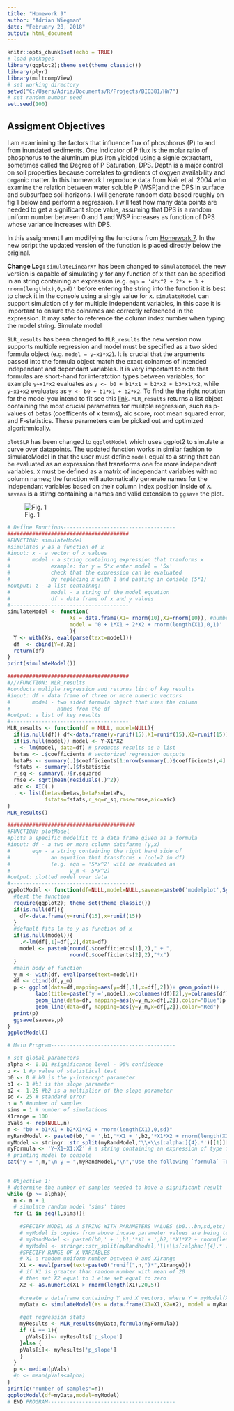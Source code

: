 ```yaml
---
title: "Homework 9"
author: "Adrian Wiegman"
date: "February 28, 2018"
output: html_document
---
```


```r
knitr::opts_chunk$set(echo = TRUE)
# load packages
library(ggplot2);theme_set(theme_classic())
library(plyr)
library(multcompView)
# set working directory
setwd("C:/Users/Adria/Documents/R/Projects/BIO381/HW7")
# set random number seed
set.seed(100)
```
## Assigment Objectives

I am examinining the factors that influence flux of phosphorus (P) to and from inundated sediments. One indicator of P flux is the molar ratio of phosphorus to the aluminum plus iron yielded using a signle extractant, sometimes called the Degree of P Saturation, DPS. Depth is a major control on soil properties because correlates to gradients of oxgyen availability and organic matter. In this homework I reproduce data from Nair et al. 2004 who examine the relation between water soluble P (WSP)and the DPS in surface and subsurface soil horizons. I will generate random data based roughly on fig 1 below and perform a regression. I will test how many data points are needed to get a significant slope value, assuming that DPS is a random uniform number between 0 and 1 and WSP increases as function of DPS whose variance increases with DPS. 

In this assignment I am modifying the functions from [Homework 7](BIO381/HW7/homework07.html). In the new script the updated version of the function is placed directly below the original. 

**Change Log:**
`simulateLinearXY` has been changed to `simulateModel` the new version is capable of simulating y for any function of x that can be specified in an string containing an expression (e.g. `eqn = '4*x^2 + 2*x + 3 + rnorm(length(x),0,sd)'` before entering the string into the function it is best to check it in the console using a single value for x. `simulateModel` can support simulation of y for multiple independant variables, in this case it is important to ensure the colnames are correctly referenced in the expression. It may safer to reference the column index number when typing the model string. Simulate model  

`SLR_results` has been changed to `MLR_results` the new version now supports multiple regression and model must be specified as a two sided formula object (e.g. `model = y~x1*x2`). It is crucial that the arguments passed into the formula object match the exact colnames of intended independant and dependant variables. It is very important to note that formulas are short-hand for interatction types between variables, for example `y~x1*x2` evaluates as `y <- b0 + b1*x1 + b2*x2 + b3*x1*x2`, while `y~x1+x2` evaluates as `y <- b0 + b1*x1 + b2*x2`. To find the the right notation for the model you intend to fit see this [link](formulanotation.pdf). `MLR_results` returns a list object containing the most crucial parameters for mulitple regression, such as p-values of betas (coefficents of x terms), aic score, root mean squared error, and F-statistics. These parameters can be picked out and optimized algorithmically. 

`plotSLR` has been changed to `ggplotModel` which uses ggplot2 to simulate a curve over datapoints. The updated function works in similar fashion to simulateModel in that the user must define `model` equal to a string that can be evaluated as an expression that transforms one for more independant variables. `X` must be defined as a matrix of independant variables with no column names; the function will automatically generate names for the independant variables based on their column index position inside of `X`. `saveas` is a stirng containing a names and valid extension to `ggsave` the plot. 


![Fig. 1](FIg_Nair2004.png)

```r
# Define Functions------------------------------------
#######################################
#FUNCTION: simulateModel
#simulates y as a function of x
#input: x - a vector of x values
#       model - a string containing expression that tranforms x
#             example: for y = 5*x enter model = '5x'
#             check that the expression can be evaluated 
#             by replacing x with 1 and pasting in console (5*1)
#output: z - a list containng:
#             model - a string of the model equation
#             df - data frame of x and y values
#--------------------------------------
simulateModel <- function(
                    Xs = data.frame(X1= rnorm(10),X2=rnorm(10)), #number of samples
                    model = '0 + 1*X1 + 2*X2 + rnorm(length(X1),0,1)'
                    ){
  Y <- with(Xs, eval(parse(text=model)))
  df  <- cbind(Y=Y,Xs)
  return(df)
} 
print(simulateModel())

#######################################
#///FUNCTION: MLR_results
#conducts muliple regression and returns list of key results
#input: df - data frame of three or more numeric vectors
#       model - two sided formula object that uses the column 
#               names from the df
#output: a list of key results
#--------------------------------------
MLR_results <- function(df = NULL, model=NULL){
  if(is.null(df)) df<-data.frame(y=runif(15),X1=runif(15),X2=runif(15))
  if(is.null(model)) model <- Y~X1*X2
  . <- lm(model, data=df) # produces results as a list
  betas <- .$coefficients # vectorized regression outputs
  betaPs <- summary(.)$coefficients[1:nrow(summary(.)$coefficients),4]
  fstats <- summary(.)$fstatistic
  r_sq <- summary(.)$r.squared
  rmse <- sqrt(mean(residuals(.)^2))
  aic <- AIC(.)
  . <- list(betas=betas,betaPs=betaPs,
            fstats=fstats,r_sq=r_sq,rmse=rmse,aic=aic)
}
MLR_results()

#########################################
#FUNCTION: plotModel
#plots a specific modelfit to a data frame given as a formula 
#input: df - a two or more column datafarme (y,x)
#       eqn - a string containing the right hand side of 
#             an equation that transforms x (col=2 in df)
#             (e.g. eqn = '5*x^2' will be evaluated as
#                   y_m <- 5*x^2) 
#output: plotted model over data 
#----------------------------------------
ggplotModel <- function(df=NULL,model=NULL,saveas=paste0('modelplot',Sys.Date(),'.png')){
  #test the function
  require(ggplot2); theme_set(theme_classic())
  if(is.null(df)){
    df<-data.frame(y=runif(15),x=runif(15))
  }
  #default fits lm to y as function of x
  if(is.null(model)){
    .<-lm(df[,1]~df[,2],data=df)
    model <- paste0(round(.$coefficients[1],2)," + ",
                    round(.$coefficients[2],2),"*x")
  }
  #main body of function
  y_m <- with(df, eval(parse(text=model)))
  df <- cbind(df,y_m)
  p <- ggplot(data=df,mapping=aes(y=df[,1],x=df[,2]))+ geom_point()+
         labs(title=paste('y =',model),x=colnames(df)[2],y=colnames(df)[1])+
         geom_line(data=df, mapping=aes(y=y_m,x=df[,2]),color="Blue")p <- ggplot(data=df,mapping=aes(y=df[,1],x=df[,2]))+ geom_point()+
         geom_line(data=df, mapping=aes(y=y_m,x=df[,2]),color="Red")
  print(p)
  ggsave(saveas,p)
}
ggplotModel()
```

```r
# Main Program----------------------------------------

# set global parameters
alpha <- 0.01 #significance level - 95% confidence
p <- 1 #p value of statistical test
b0 <- 0 # b0 is the y-intercept parameter
b1 <- 1 #b1 is the slope parameter
b2 <- 1.25 #b2 is a multiplier of the slope parameter
sd <- 25 # standard error
n = 5 #number of samples
sims = 1 # number of simulations
X1range = 100
pVals <- rep(NULL,n)
m <- "b0 + b1*X1 + b2*X1*X2 + rnorm(length(X1),0,sd)"
myRandModel <- paste0(b0,' + ',b1,'*X1 + ',b2,'*X1*X2 + rnorm(length(X1),0,',sd,')')
myModel <- stringr::str_split(myRandModel,'\\+\\s[:alpha:]{4}.*')[[1]][1]
myFormula <- 'Y~X1+X1:X2' # a string containing an expression of type formula 
# printing model to console
cat("y = ",m,"\n y = ",myRandModel,"\n","Use the following `formula` To fit this model with `lm()`: \n",myFormula)
                        

# Objective 1:
# determine the number of samples needed to have a significant result
while (p >= alpha){
  n <- n + 1
  # simulate random model 'sims' times
  for (i in seq(1,sims)){
    
    #SPECIFY MODEL AS A STRING WITH PARAMETERS VALUES (b0...bn,sd,etc)
    # myModel is copies from above incase parameter values are being tested
    # myRandModel <- paste0(b0,' + ',b1,'*X1 + ',b2,'*X1*X2 + rnorm(length(X1),0,',sd,')')
    # myModel <- stringr::str_split(myRandModel,'\\+\\s[:alpha:]{4}.*')[[1]][1]
    #SPECIFY RANGE OF X VARIABLES
    # X1 a random uniform number between 0 and X1range
    X1 <- eval(parse(text=paste0("runif(",n,")*",X1range)))
    # if X1 is greater than random number with mean of 20 
    # then set X2 equal to 1 else set equal to zero
    X2 <- as.numeric(X1 > rnorm(length(X1),20,5))
    
    #create a dataframe containing Y and X vectors, where Y = myModel(Xs)
    myData <- simulateModel(Xs = data.frame(X1=X1,X2=X2), model = myRandModel)
    
    #get regression stats
    myResults <- MLR_results(myData,formula(myFormula))
    if (i == 1){
      pVals[i]<- myResults['p_slope']
    }else {
    pVals[i]<- myResults['p_slope']
    }
  }
  p <- median(pVals)
  #p <- mean(pVals<alpha)
}
print(c("number of samples"=n))
ggplotModel(df=myData,model=myModel)
# END PROGRAM-----------------------------------------
```

